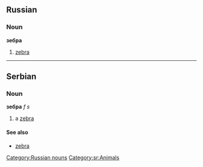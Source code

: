 ==Russian==
===Noun===
'''зебра'''

#[[zebra]]
[[Category:Russian nouns]]

----

==Serbian==
===Noun===
'''зебра''' ''f s''
#a [[zebra]]
====See also====
*[[zebra]]
[[Category:sr:Animals]]